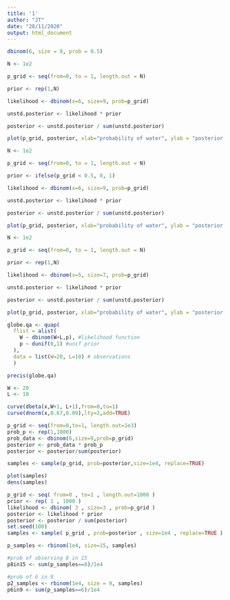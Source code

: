 ```yaml
---
title: '1'
author: "JT"
date: "28/11/2020"
output: html_document
---
```



```r
dbinom(6, size = 9, prob = 0.5)
```
```r
N <- 1e2

p_grid <- seq(from=0, to = 1, length.out = N)

prior <- rep(1,N)

likelihood <- dbinom(x=6, size=9, prob=p_grid)

unstd.posterior <- likelihood * prior

posterior <- unstd.posterior / sum(unstd.posterior)

plot(p_grid, posterior, xlab="probability of water", ylab = "posterior probability")
```

```r
N <- 1e2

p_grid <- seq(from=0, to = 1, length.out = N)

prior <- ifelse(p_grid < 0.5, 0, 1)

likelihood <- dbinom(x=6, size=9, prob=p_grid)

unstd.posterior <- likelihood * prior

posterior <- unstd.posterior / sum(unstd.posterior)

plot(p_grid, posterior, xlab="probability of water", ylab = "posterior probability")
```


```r
N <- 1e2

p_grid <- seq(from=0, to = 1, length.out = N)

prior <- rep(1,N)

likelihood <- dbinom(x=5, size=7, prob=p_grid)

unstd.posterior <- likelihood * prior

posterior <- unstd.posterior / sum(unstd.posterior)

plot(p_grid, posterior, xlab="probability of water", ylab = "posterior probability")
```



```r
globe.qa <- quap(
  flist = alist(
    W ~ dbinom(W+L,p), #likelihood function
    p ~ dunif(0,1) #unif prior
  ),
  data = list(W=20, L=10) # observations
  )

precis(globe.qa)
```

```r
W <- 20
L <- 10

curve(dbeta(x,W+1, L+1),from=0,to=1)
curve(dnorm(x,0.67,0.09),lty=2,add=TRUE)
```

```r
p_grid <- seq(from=0,to=1, length.out=1e3)
prob_p <- rep(1,1000)
prob_data <- dbinom(6,size=9,prob=p_grid)
posterior <- prob_data * prob_p
posterior <- posterior/sum(posterior)
```

```r
samples <- sample(p_grid, prob=posterior,size=1e4, replace=TRUE)

plot(samples)
dens(samples)
```

```r
p_grid <- seq( from=0 , to=1 , length.out=1000 )
prior <- rep( 1 , 1000 )
likelihood <- dbinom( 3 , size=3 , prob=p_grid )
posterior <- likelihood * prior
posterior <- posterior / sum(posterior)
set.seed(100)
samples <- sample( p_grid , prob=posterior , size=1e4 , replace=TRUE )

p_samples <- rbinom(1e4, size=15, samples)

#prob of observing 8 in 15
p8in15 <- sum(p_samples==8)/1e4

#prob of 6 in 9
p2_samples <- rbinom(1e4, size = 9, samples)
p6in9 <- sum(p_samples==6)/1e4

```

